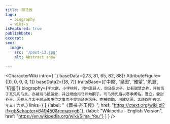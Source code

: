 ```yaml
---
title: 司马攸
tags:
  - biography
  - wiki-s
isFeatured: true
publishDate:
excerpt:
seo:
  image:
    src: '/post-13.jpg'
    alt: Abstract snow

---
```



<CharacterWiki
  intro={``}
  baseData={[73, 81, 65, 82, 88]}
  AttributeFigure={[0, 0, 0, 0, 1]}
  baseData2={[8, 7]}
  traitsBase={['中原', '皇图', '雅望', '夙慧', '机鉴']}
  biography={`字大猷，小字桃符，河内温县人，司马昭之子。幼有聪慧之称，评价高于其兄司马炎，亦被司马懿偏爱，并过继给司马师为嗣子。司马师死后以尽孝闻名，晋立，受封齐王，因卷入与太子司马衷争位之事而不受司马炎信任，亦被荀勖、冯紞厌恶，太康四年去世，年三十六岁。`}
  links={
    [
      {label: "《晋书·齐王传》", href: "https://ctext.org/wiki.pl?if=gb&chapter=649450&remap=gb"},
      {label: "Wikipedia - English Version", href: "https://en.wikipedia.org/wiki/Sima_You"}
    ]
  }
/>
